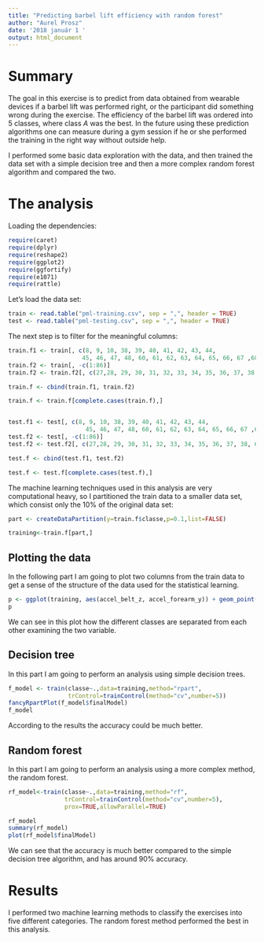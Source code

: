 ```yaml
---
title: "Predicting barbel lift efficiency with random forest"
author: "Aurel Prosz"
date: '2018 január 1 '
output: html_document
---
```


# Summary

The goal in this exercise is to predict from data obtained from wearable devices if a barbel lift was performed right, or the participant did something wrong during the exercise. The efficiency of the barbel lift was ordered into 5 classes, where class *A* was the best. In the future using these prediction algorithms one can measure during a gym session if he or she performed the training in the right way without outside help.  

I performed some basic data exploration with the data, and then trained the data set with a simple decision tree and then a more complex random forest algorithm and compared the two.

# The analysis

Loading the dependencies:


```r
require(caret)
require(dplyr)
require(reshape2)
require(ggplot2)
require(ggfortify)
require(e1071)
require(rattle)
```

Let's load the data set:

```r
train <- read.table("pml-training.csv", sep = ",", header = TRUE)
test <- read.table("pml-testing.csv", sep = ",", header = TRUE)
```

The next step is to filter for the meaningful columns:

```r
train.f1 <- train[, c(8, 9, 10, 38, 39, 40, 41, 42, 43, 44, 
                     45, 46, 47, 48, 60, 61, 62, 63, 64, 65, 66, 67 ,68, 84, 85, 86)]
train.f2 <- train[, -c(1:86)]
train.f2 <- train.f2[, c(27,28, 29, 30, 31, 32, 33, 34, 35, 36, 37, 38, 65, 66, 67, 68, 69, 70, 71, 72 ,73, 74)]

train.f <- cbind(train.f1, train.f2)

train.f <- train.f[complete.cases(train.f),]


test.f1 <- test[, c(8, 9, 10, 38, 39, 40, 41, 42, 43, 44, 
                      45, 46, 47, 48, 60, 61, 62, 63, 64, 65, 66, 67 ,68, 84, 85, 86)]
test.f2 <- test[, -c(1:86)]
test.f2 <- test.f2[, c(27,28, 29, 30, 31, 32, 33, 34, 35, 36, 37, 38, 65, 66, 67, 68, 69, 70, 71, 72 ,73, 74)]

test.f <- cbind(test.f1, test.f2)

test.f <- test.f[complete.cases(test.f),]
```

The machine learning techniques used in this analysis are very computational heavy, so I partitioned the train data to a smaller data set, which consist only the 10% of the original data set:

```r
part <- createDataPartition(y=train.f$classe,p=0.1,list=FALSE)

training<-train.f[part,]
```

## Plotting the data

In the following part I am going to plot two columns from the train data to get a sense of the structure of the data used for the statistical learning.

```r
p <- ggplot(training, aes(accel_belt_z, accel_forearm_y)) + geom_point(aes(colour = factor(classe)), size = 1)
p
```

We can see in this plot how the different classes are separated from each other examining the two variable.

## Decision tree

In this part I am going to perform an analysis using simple decision trees.

```r
f_model <- train(classe~.,data=training,method="rpart",  
                 trControl=trainControl(method="cv",number=5))
fancyRpartPlot(f_model$finalModel)
f_model
```

According to the results the accuracy could be much better. 


## Random forest

In this part I am going to perform an analysis using a more complex method, the random forest.
```r
rf_model<-train(classe~.,data=training,method="rf",  
                trControl=trainControl(method="cv",number=5),
                prox=TRUE,allowParallel=TRUE)

rf_model
summary(rf_model)
plot(rf_model$finalModel)
```

We can see that the accuracy is much better compared to the simple decision tree algorithm, and has around 90% accuracy.

# Results

I performed two machine learning methods to classify the exercises into five different categories. The random forest method performed the best in this analysis.